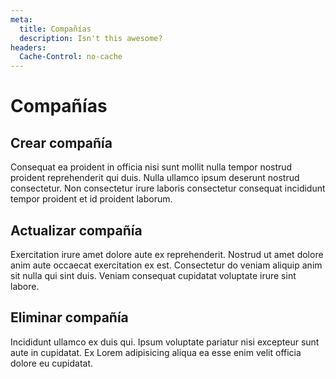 ```yaml
---
meta:
  title: Compañías
  description: Isn't this awesome?
headers:
  Cache-Control: no-cache
---
```


# Compañías

## Crear compañía

Consequat ea proident in officia nisi sunt mollit nulla tempor nostrud proident reprehenderit qui duis. Nulla ullamco ipsum deserunt nostrud consectetur. Non consectetur irure laboris consectetur consequat incididunt tempor proident et id proident laborum.

## Actualizar compañía

Exercitation irure amet dolore aute ex reprehenderit. Nostrud ut amet dolore anim aute occaecat exercitation ex est. Consectetur do veniam aliquip anim sit nulla qui sint duis. Veniam consequat cupidatat voluptate irure sint labore.

## Eliminar compañía

Incididunt ullamco ex duis qui. Ipsum voluptate pariatur nisi excepteur sunt aute in cupidatat. Ex Lorem adipisicing aliqua ea esse enim velit officia dolore eu cupidatat.
